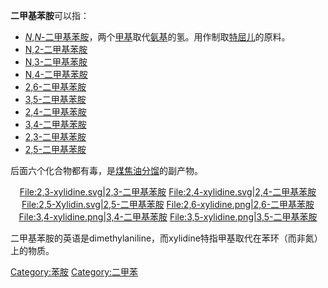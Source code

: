 '''二甲基苯胺'''可以指：
*[[N,N-二甲基苯胺|''N'',''N''-二甲基苯胺]]，两个[[甲基|甲基]]取代[[氨基|氨基]]的氢。用作制取[[特屈儿|特屈儿]]的原料。
*[[N,2-二甲基苯胺|N,2-二甲基苯胺]]
*[[N,3-二甲基苯胺|N,3-二甲基苯胺]]
*[[N,4-二甲基苯胺|N,4-二甲基苯胺]]
*[[2,6-二甲基苯胺|2,6-二甲基苯胺]]
*[[3,5-二甲基苯胺|3,5-二甲基苯胺]]
*[[2,4-二甲基苯胺|2,4-二甲基苯胺]]
*[[3,4-二甲基苯胺|3,4-二甲基苯胺]]
*[[2,3-二甲基苯胺|2,3-二甲基苯胺]]
*[[2,5-二甲基苯胺|2,5-二甲基苯胺]]

后面六个化合物都有毒，是[[煤焦油|煤焦油]][[分馏|分馏]]的副产物。
<center>
<gallery>
File:2,3-xylidine.svg|2,3-二甲基苯胺
File:2,4-xylidine.svg|2,4-二甲基苯胺
File:2,5-Xylidin.svg|2,5-二甲基苯胺
File:2,6-xylidine.png|2,6-二甲基苯胺
File:3,4-xylidine.png|3,4-二甲基苯胺
File:3,5-xylidine.png|3,5-二甲基苯胺
</gallery></center>

二甲基苯胺的英语是dimethylaniline，而xylidine特指甲基取代在苯环（而非氮）上的物质。

{{chemdab}}
[[Category:苯胺|Category:苯胺]]
[[Category:二甲苯|Category:二甲苯]]